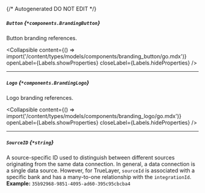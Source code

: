 {/* Autogenerated DO NOT EDIT  */}

##### `Button` *{`*components.BrandingButton`}*
Button branding references.

<Collapsible content={() => import('/content/types/models/components/branding_button/go.mdx')} openLabel={Labels.showProperties} closeLabel={Labels.hideProperties} />


---
##### `Logo` *{`*components.BrandingLogo`}*
Logo branding references.

<Collapsible content={() => import('/content/types/models/components/branding_logo/go.mdx')} openLabel={Labels.showProperties} closeLabel={Labels.hideProperties} />


---
##### `SourceID` *{`*string`}*
A source\-specific ID used to distinguish between different sources originating from the same data connection. In general, a data connection is a single data source. However, for TrueLayer, `sourceId` is associated with a specific bank and has a many\-to\-one relationship with the `integrationId`.
<br/>
**Example:** `35b92968-9851-4095-ad60-395c95cbcba4`


